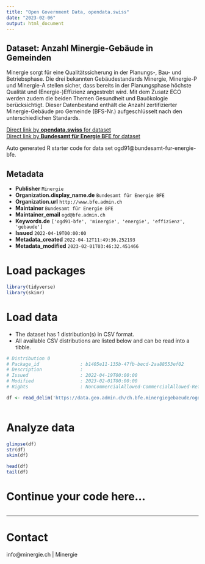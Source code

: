 ```yaml
---
title: "Open Government Data, opendata.swiss"
date: "2023-02-06"
output: html_document
---
```


## Dataset: Anzahl Minergie-Gebäude in Gemeinden

Minergie sorgt für eine Qualitätssicherung in der Planungs-, Bau- und Betriebsphase. Die drei bekannten Gebäudestandards Minergie, Minergie-P und Minergie-A stellen sicher, dass bereits in der Planungsphase höchste Qualität und (Energie-)Effizienz angestrebt wird. Mit dem Zusatz ECO werden zudem die beiden Themen Gesundheit und Bauökologie berücksichtigt. Dieser Datenbestand enthält die Anzahl zertifizierter Minergie-Gebäude pro Gemeinde (BFS-Nr.) aufgeschlüsselt nach den unterschiedlichen Standards. 

[Direct link by **opendata.swiss** for dataset](https://opendata.swiss/de/dataset/anzahl-minergie-gebaude-in-gemeinden)<br>
[Direct link by **Bundesamt für Energie BFE** for dataset](https://www.minergie.ch/de/gebaeude/gebaeudeliste/)

Auto generated R starter code for data set ogd91@bundesamt-fur-energie-bfe.

## Metadata

- **Publisher** `Minergie`
- **Organization.display_name.de** `Bundesamt für Energie BFE`
- **Organization.url** `http://www.bfe.admin.ch`
- **Maintainer** `Bundesamt für Energie BFE`
- **Maintainer_email** `ogd@bfe.admin.ch`
- **Keywords.de** `['ogd91-bfe', 'minergie', 'energie', 'effizienz', 'gebaude']`
- **Issued** `2022-04-19T00:00:00`
- **Metadata_created** `2022-04-12T11:49:36.252193`
- **Metadata_modified** `2023-02-01T03:46:32.451466`


# Load packages

```r

library(tidyverse)
library(skimr)

```

# Load data

-   The dataset has 1 distribution(s) in CSV format.
-   All available CSV distributions are listed below and can be read into a tibble.

```r

# Distribution 0
# Package_id               : b1405e11-135b-47fb-becd-2aa88553ef02
# Description              : 
# Issued                   : 2022-04-19T00:00:00
# Modified                 : 2023-02-01T00:00:00
# Rights                   : NonCommercialAllowed-CommercialAllowed-ReferenceRequired

df <- read_delim('https://data.geo.admin.ch/ch.bfe.minergiegebaeude/ogd/ogd91_minergiegebaeude_pro_gemeinde.csv')



```

# Analyze data

```r

glimpse(df)
str(df)
skim(df)

head(df)
tail(df)

```

# Continue your code here...

```r

```

------------------------------------------------------------------------

# Contact

info@minergie.ch | Minergie

